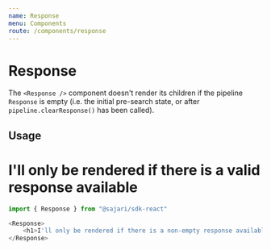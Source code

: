 ```yaml
---
name: Response
menu: Components
route: /components/response
---
```



# Response

The `<Response />` component doesn't render its children if the pipeline `Response`
is empty (i.e. the initial pre-search state, or after `pipeline.clearResponse()` has been called).

## Usage

<ExampleContainer>
    <Response>
        <h1>I'll only be rendered if there is a valid response available</h1>
    </Response>
</ExampleContainer>

```javascript
import { Response } from "@sajari/sdk-react"

<Response>
    <h1>I'll only be rendered if there is a non-empty response available</h1>
</Response>
```
